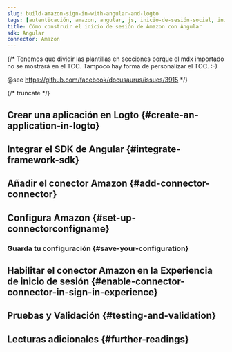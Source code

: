 ```yaml
---
slug: build-amazon-sign-in-with-angular-and-logto
tags: [autenticación, amazon, angular, js, inicio-de-sesión-social, inicio-de-sesión, login]
title: Cómo construir el inicio de sesión de Amazon con Angular
sdk: Angular
connector: Amazon
---
```


{/*
  Tenemos que dividir las plantillas en secciones porque el mdx importado no se mostrará en el TOC.
  Tampoco hay forma de personalizar el TOC. :-)

  @see https://github.com/facebook/docusaurus/issues/3915
*/}




{/* truncate */}

<Intro connector={connector} sdk="Angular" link="https://angular.dev" />

## Crear una aplicación en Logto \{#create-an-application-in-logto}

<CreateApplication type="Aplicación de una sola página (Single page app)" framework="Angular" />

## Integrar el SDK de Angular \{#integrate-framework-sdk}

<IntegrateSdk />

## Añadir el conector Amazon \{#add-connector-connector}

<AddSocialConnector connector={connector} framework="Angular" />

## Configura Amazon \{#set-up-connectorconfigname}

<ConnectorGuide />

### Guarda tu configuración \{#save-your-configuration}

<SaveYourConfiguration connector={connector} />

## Habilitar el conector Amazon en la Experiencia de inicio de sesión \{#enable-connector-connector-in-sign-in-experience}

<EnableSocialConnector connector={connector} />

## Pruebas y Validación \{#testing-and-validation}

<TestingAndValidation connector={connector} sdk="Angular" />

## Lecturas adicionales \{#further-readings}

<FurtherReadings />
